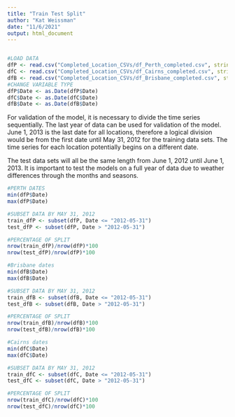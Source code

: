 ```yaml
---
title: "Train Test Split"
author: "Kat Weissman"
date: "11/6/2021"
output: html_document
---
```


```r

```


```r
#LOAD DATA
dfP <- read.csv("Completed_Location_CSVs/df_Perth_completed.csv", stringsAsFactors = T)
dfC <- read.csv("Completed_Location_CSVs/df_Cairns_completed.csv", stringsAsFactors = T)
dfB <- read.csv("Completed_Location_CSVs/df_Brisbane_completed.csv", stringsAsFactors = T)
#CHANGE VARIABLE TYPE
dfP$Date <- as.Date(dfP$Date)
dfC$Date <- as.Date(dfC$Date)
dfB$Date <- as.Date(dfB$Date)
```

For validation of the model, it is necessary to divide the time series sequentially.
The last year of data can be used for validation of the model. June 1, 2013 is the last
date for all locations, therefore a logical division would be from the first date
until May 31, 2012 for the training data sets. The time series for each location 
potentially begins on a different date.

The test data sets will all be the same length from June 1, 2012 until June 1, 2013. 
It is important to test the models on a full year of data due to weather differences 
through the months and seasons.


```r
#PERTH DATES
min(dfP$Date)
max(dfP$Date)

#SUBSET DATA BY MAY 31, 2012
train_dfP <- subset(dfP, Date <= "2012-05-31")
test_dfP <- subset(dfP, Date > "2012-05-31")

#PERCENTAGE OF SPLIT
nrow(train_dfP)/nrow(dfP)*100
nrow(test_dfP)/nrow(dfP)*100
```



```r
#Brisbane dates
min(dfB$Date)
max(dfB$Date)

#SUBSET DATA BY MAY 31, 2012
train_dfB <- subset(dfB, Date <= "2012-05-31")
test_dfB <- subset(dfB, Date > "2012-05-31")

#PERCENTAGE OF SPLIT
nrow(train_dfB)/nrow(dfB)*100
nrow(test_dfB)/nrow(dfB)*100
```

```r
#Cairns dates
min(dfC$Date)
max(dfC$Date)

#SUBSET DATA BY MAY 31, 2012
train_dfC <- subset(dfC, Date <= "2012-05-31")
test_dfC <- subset(dfC, Date > "2012-05-31")

#PERCENTAGE OF SPLIT
nrow(train_dfC)/nrow(dfC)*100
nrow(test_dfC)/nrow(dfC)*100
```


